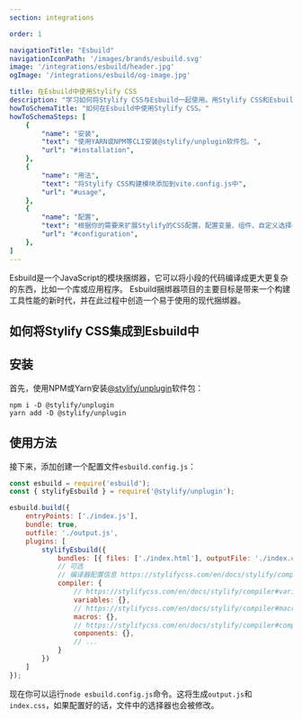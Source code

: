 ```yaml
---
section: integrations

order: 1

navigationTitle: "Esbuild"
navigationIconPath: '/images/brands/esbuild.svg'
image: '/integrations/esbuild/header.jpg'
ogImage: '/integrations/esbuild/og-image.jpg'

title: 在Esbuild中使用Stylify CSS
description: "学习如何将Stylify CSS与Esbuild一起使用。用Stylify CSS和Esbuild更快地给你的网站编码。"
howToSchemaTitle: "如何在Esbuild中使用Stylify CSS。"
howToSchemaSteps: [
	{
		"name": "安装",
		"text": "使用YARN或NPM等CLI安装@stylify/unplugin软件包。",
		"url": "#installation",
	},
	{
		"name": "用法",
		"text": "将Stylify CSS构建模块添加到vite.config.js中",
		"url": "#usage",
	},
	{
		"name": "配置",
		"text": "根据你的需要来扩展Stylify的CSS配置。配置变量、组件、自定义选择器和更多。" ,
		"url": "#configuration",
	},
]
---
```


Esbuild是一个JavaScript的模块捆绑器，它可以将小段的代码编译成更大更复杂的东西，比如一个库或应用程序。
Esbuild捆绑器项目的主要目标是带来一个构建工具性能的新时代，并在此过程中创造一个易于使用的现代捆绑器。

## 如何将Stylify CSS集成到Esbuild中

## 安装
首先，使用NPM或Yarn安装[@stylify/unplugin](/zh/docs/unplugin)软件包：

```
npm i -D @stylify/unplugin
yarn add -D @stylify/unplugin
```

## 使用方法
接下来，添加创建一个配置文件`esbuild.config.js`：


```javascript
const esbuild = require('esbuild');
const { stylifyEsbuild } = require('@stylify/unplugin');

esbuild.build({
	entryPoints: ['./index.js'],
	bundle: true,
	outfile: './output.js',
	plugins: [
		stylifyEsbuild({
			bundles: [{ files: ['./index.html'], outputFile: './index.css' }],
			// 可选
			// 编译器配置信息 https://stylifycss.com/en/docs/stylify/compiler#configuration
			compiler: {
				// https://stylifycss.com/en/docs/stylify/compiler#variables
				variables: {},
				// https://stylifycss.com/en/docs/stylify/compiler#macros
				macros: {},
				// https://stylifycss.com/en/docs/stylify/compiler#components
				components: {},
				// ...
			}
		})
	]
});
```

现在你可以运行`node esbuild.config.js`命令。这将生成`output.js`和`index.css`，如果配置好的话，文件中的选择器也会被修改。

<WhereToNext />
